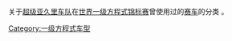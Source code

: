 关于[[超级亚久里车队|超级亚久里车队]]在[[世界一级方程式锦标赛|世界一级方程式锦标赛]]曾使用过的[[赛车|赛车]]的分类
。
{{Commonscat|Super Aguri F1 cars}}

[[Category:一级方程式车型|Category:一级方程式车型]]
